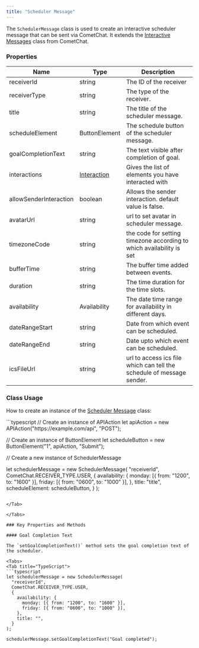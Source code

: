 ```yaml
---
title: "Scheduler Message"
---
```




The `SchedulerMessage` class is used to create an interactive scheduler message that can be sent via CometChat. It extends the [Interactive Messages](/sdk/javascript/interactive-messages) class from CometChat.

### Properties

| Name                   | Type                                                                 | Description                                                           |
| ---------------------- | -------------------------------------------------------------------- | --------------------------------------------------------------------- |
| receiverId             | string                                                               | The ID of the receiver                                                |
| receiverType           | string                                                               | The type of the receiver.                                             |
| title                  | string                                                               | The title of the scheduler message.                                   |
| scheduleElement        | ButtonElement                                                        | The schedule button of the scheduler message.                         |
| goalCompletionText     | string                                                               | The text visible after completion of goal.                            |
| interactions           | [Interaction](/sdk/javascript/interactive-messages#interaction) | Gives the list of elements you have interacted with                   |
| allowSenderInteraction | boolean                                                              | Allows the sender interaction. default value is false.                |
| avatarUrl              | string                                                               | url to set avatar in scheduler message.                               |
| timezoneCode           | string                                                               | the code for setting timezone according to which availability is set  |
| bufferTime             | string                                                               | The buffer time added between events.                                 |
| duration               | string                                                               | The time duration for the time slots.                                 |
| availability           | Availability                                                         | The date time range for availability in different days.               |
| dateRangeStart         | string                                                               | Date from which event can be scheduled.                               |
| dateRangeEnd           | string                                                               | Date upto which event can be scheduled.                               |
| icsFileUrl             | string                                                               | url to access ics file which can tell the schedule of message sender. |

### Class Usage

How to create an instance of the [Scheduler Message](/web-shared/scheduler-message) class:

<Tabs>
<Tab title="TypeScript">
```typescript
// Create an instance of APIAction
let apiAction = new APIAction("https://example.com/api", "POST");

// Create an instance of ButtonElement
let scheduleButton = new ButtonElement("1", apiAction, "Submit");

// Create a new instance of SchedulerMessage

let schedulerMessage = new SchedulerMessage(
  "receiverId",
  CometChat.RECEIVER_TYPE.USER,
  {
    availability: {
      monday: [{ from: "1200", to: "1600" }],
      friday: [{ from: "0600", to: "1000" }],
    },
    title: "title",
    scheduleElement: scheduleButton,
  }
);
```

</Tab>

</Tabs>

### Key Properties and Methods

#### Goal Completion Text

The `setGoalCompletionText()` method sets the goal completion text of the scheduler.

<Tabs>
<Tab title="TypeScript">
```typescript
let schedulerMessage = new SchedulerMessage(
  "receiverId",
  CometChat.RECEIVER_TYPE.USER,
  {
    availability: {
      monday: [{ from: "1200", to: "1600" }],
      friday: [{ from: "0600", to: "1000" }],
    },
    title: "",
  }
);

schedulerMessage.setGoalCompletionText("Goal completed");
```

</Tab>

</Tabs>
